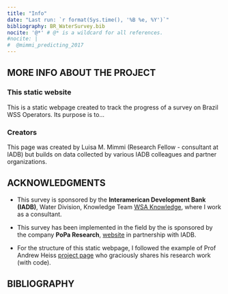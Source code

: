 ```yaml
---
title: "Info"
date: "Last run: `r format(Sys.time(), '%B %e, %Y')`"
bibliography: BR_WaterSurvey.bib
nocite: '@*' # @* is a wildcard for all references.
#nocite: |
#  @mimmi_predicting_2017
---
```


## MORE INFO ABOUT THE PROJECT


### This static website
This is a static webpage created to track the progress of a survey on Brazil WSS Operators. Its purpose is to... 

### Creators
This page was created by Luisa M. Mimmi (Research Fellow - consultant at IADB) but builds on data collected by various IADB colleagues and partner organizations.  

## ACKNOWLEDGMENTS
+ This survey is sponsored by the **Interamerican Development Bank (IADB)**, Water Division, Knowledge Team  [WSA Knowledge](https://idbg.sharepoint.com/sites/WSAknowledge), where I work as a consultant. 

+ This survey has been implemented in the field by the is sponsored by the company **PoPa Research**, [website](http://www.poparesearch.com/) in partnership with IADB. 

+ For the structure of this static webpage, I followed the example of Prof Andrew Heiss [project page](https://stats.andrewheiss.com/donors-ngo-restrictions/index.html) who graciously shares his research work (with code).


## BIBLIOGRAPHY





